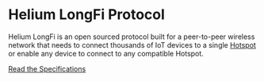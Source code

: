 # Helium LongFi Protocol 

Helium LongFi is an open sourced protocol built for a peer-to-peer wireless network that needs to connect thousands of IoT devices to a single <a href="https://www.helium.com/hotspot">Hotspot</a> or enable any device to connect to any compatible Hotspot. 


[Read the Specifications](/longfi/spec)

